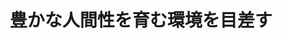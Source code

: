 ﻿---
title: "豊かな人間性を育む環境を目差す"
category: "工学院"
vol: 3
interviewee: "谷口 汎邦 "
url: ""
tags: ["環境","人間","人類","歴史","建築"]
pdf: "3-2.pdf"
career: ""
preface: "私たちは家という建築(=環境)に住み、校舎という物的環境の中で学んでいる。人間と環境としての空間の歴史をさかのぼれば、人類の誕生まで行きつくであろう。建築学の目標が建築という物的環境を創ることにあることは今も昔も変りはない。しかし、近代化の発展の中でその目標を達成するために、いくつかのプロセスを統一的に考える必要がでてきた。それを考察する建築学の分野として「建築計画学」がある。戦後発達した領域という意味で、建築学の中でもっとも新しい分野である。今回お話をうかがった谷口汎邦教授は、この分野のパイオニアの一人である。"
---
